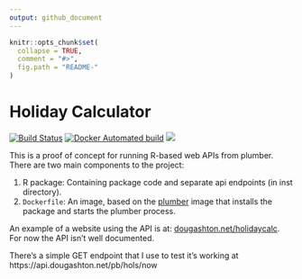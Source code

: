 ```yaml
---
output: github_document
---
```


<!-- README.md is generated from README.Rmd. Please edit that file -->

```r
knitr::opts_chunk$set(
  collapse = TRUE,
  comment = "#>",
  fig.path = "README-"
)
```

# Holiday Calculator

[![Build Status](https://travis-ci.org/dougmet/holidaycalc.svg?branch=master)](https://travis-ci.org/dougmet/holidaycalc)
[![Docker Automated build](https://img.shields.io/docker/automated/dougmet/holidaycalc.svg)]()
[![](http://www.r-pkg.org/badges/version/holidaycalc)](http://www.r-pkg.org/pkg/holidaycalc)


This is a proof of concept for running R-based web APIs from plumber. There are two main components to the project:

1. R package: Containing package code and separate api endpoints (in inst directory).
2. `Dockerfile`: An image, based on the [plumber](https://github.com/dougmet/docker-plumber) image that installs the package and starts the plumber process.

An example of a website using the API is at: [dougashton.net/holidaycalc](http://www.dougashton.net/holidaycalc/). For now the API isn't well documented.

There's a simple GET endpoint that I use to test it's working at https://api.dougashton.net/pb/hols/now

